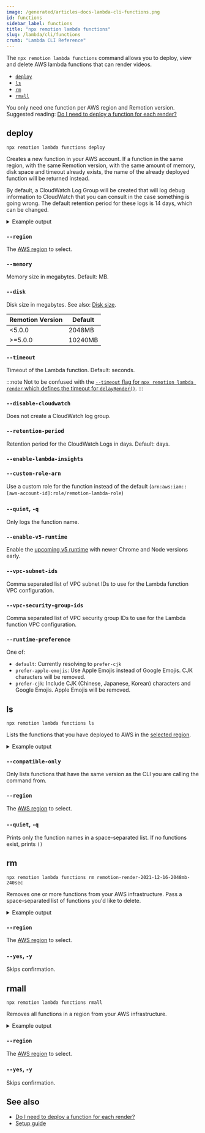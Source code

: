 ```yaml
---
image: /generated/articles-docs-lambda-cli-functions.png
id: functions
sidebar_label: functions
title: "npx remotion lambda functions"
slug: /lambda/cli/functions
crumb: "Lambda CLI Reference"
---
```



The `npx remotion lambda functions` command allows you to deploy, view and delete AWS lambda functions that can render videos.

- [`deploy`](#deploy)
- [`ls`](#ls)
- [`rm`](#rm)
- [`rmall`](#rmall)

You only need one function per AWS region and Remotion version. Suggested reading: [Do I need to deploy a function for each render?](/docs/lambda/faq#do-i-need-to-deploy-a-function-for-each-render)

## deploy

```
npx remotion lambda functions deploy
```

Creates a new function in your AWS account. If a function in the same region, with the same Remotion version, with the same amount of memory, disk space and timeout already exists, the name of the already deployed function will be returned instead.

By default, a CloudWatch Log Group will be created that will log debug information to CloudWatch that you can consult in the case something is going wrong. The default retention period for these logs is 14 days, which can be changed.

<details>
<summary>
Example output
</summary>
<pre>
Region = eu-central-1,
Memory = 2048MB,
Disk = 2048MB,
Timeout = 120sec,
Version = 2021-12-17,
CloudWatch Enabled = true,
CloudWatch Retention Period = 14 days
VPC Subnet IDs = subnet-0f6a0f6a0f6a0f6a0, subnet-0f6a0f6a0f6a0f6a1
VPC Security Group IDs = sg-0f6a0f6a0f6a0f6a0, sg-0f6a0f6a0f6a0f6a1
<br/>
Deployed as remotion-render-2021-12-17-2048mb-120sec
<br/>

</pre>
</details>

### `--region`

The [AWS region](/docs/lambda/region-selection) to select.

### `--memory`

Memory size in megabytes. Default: <DefaultMemorySize /> MB.

### `--disk`

Disk size in megabytes. See also: [Disk size](/docs/lambda/disk-size).

| Remotion Version | Default       |
|------------------|---------------|
| &lt;5.0.0        | 2048MB        |
| &gt;=5.0.0       | 10240MB       |

### `--timeout`

Timeout of the Lambda function. Default: <DefaultTimeout /> seconds.

:::note
Not to be confused with the [`--timeout` flag for `npx remotion lambda render` which defines the timeout for `delayRender()`](/docs/cli/render#--timeout).
:::

### `--disable-cloudwatch`

Does not create a CloudWatch log group.

### `--retention-period`

Retention period for the CloudWatch Logs in days. Default: <DefaultLogRetention /> days.

### `--enable-lambda-insights`<AvailableFrom v="4.0.61" />

<Options id="enable-lambda-insights" />

### `--custom-role-arn`

Use a custom role for the function instead of the default (`arn:aws:iam::[aws-account-id]:role/remotion-lambda-role`)

### `--quiet`, `-q`

Only logs the function name.

### `--enable-v5-runtime`<AvailableFrom v="4.0.148" />

Enable the [upcoming v5 runtime](/docs/lambda/runtime#runtime-changes-in-remotion-50) with newer Chrome and Node versions early.

### `--vpc-subnet-ids`<AvailableFrom v="4.0.160" />

Comma separated list of VPC subnet IDs to use for the Lambda function VPC configuration.

### `--vpc-security-group-ids`<AvailableFrom v="4.0.160" />

Comma separated list of VPC security group IDs to use for the Lambda function VPC configuration.

### `--runtime-preference`<AvailableFrom v="4.0.205" />

One of:

- `default`: Currently resolving to `prefer-cjk`
- `prefer-apple-emojis`: Use Apple Emojis instead of Google Emojis. CJK characters will be removed.
- `prefer-cjk`: Include CJK (Chinese, Japanese, Korean) characters and Google Emojis. Apple Emojis will be removed.

## ls

```
npx remotion lambda functions ls
```

Lists the functions that you have deployed to AWS in the [selected region](/docs/lambda/region-selection).

<details>
<summary>
Example output
</summary>
<pre>
6 functions in the eu-central-1 region<br/>
Name                                              Version        Memory (MB)    Timeout (sec)  <br/>
remotion-render-2021-12-16-2048mb-240sec          2021-12-16     2048           240          <br/>
remotion-render-2021-12-17-2048mb-120sec          2021-12-17     2048           120          <br/>
remotion-render-2021-12-15-2048mb-240sec          2021-12-15     2048           240
<br/>

</pre>
</details>

### `--compatible-only`<AvailableFrom v="4.0.164" />

Only lists functions that have the same version as the CLI you are calling the command from.

### `--region`

The [AWS region](/docs/lambda/region-selection) to select.

### `--quiet`, `-q`

Prints only the function names in a space-separated list. If no functions exist, prints `()`

## rm

```
npx remotion lambda functions rm remotion-render-2021-12-16-2048mb-240sec
```

Removes one or more functions from your AWS infrastructure. Pass a space-separated list of functions you'd like to delete.

<details>
<summary>
Example output
</summary>
<pre>
<br/>
Function name:   remotion-render-2021-12-16-2048mb-240sec<br/>
Memory:          2048MB<br/>
Timeout:         120sec<br/>
Version:         2021-12-16<br/>
Delete? (Y/n):  Y<br/>
Deleted!
<br/>

</pre>
</details>

### `--region`

The [AWS region](/docs/lambda/region-selection) to select.

### `--yes`, `-y`

Skips confirmation.

## rmall

```
npx remotion lambda functions rmall
```

Removes all functions in a region from your AWS infrastructure.

<details>
<summary>
Example output
</summary>
<pre>
<br/>
Function name:   remotion-render-2021-12-16-2048mb-240sec<br/>
Memory:          2048MB<br/>
Timeout:         120sec<br/>
Version:         2021-12-16<br/>
Delete? (Y/n):  Y<br/>
Deleted!
<br/>
Function name:   remotion-render-2021-12-18-2048mb-240sec<br/>
Memory:          2048MB<br/>
Timeout:         120sec<br/>
Version:         2021-12-16<br/>
Delete? (Y/n):  Y<br/>
Deleted!
<br/>

</pre>
</details>

### `--region`

The [AWS region](/docs/lambda/region-selection) to select.

### `--yes`, `-y`

Skips confirmation.

## See also

- [Do I need to deploy a function for each render?](/docs/lambda/faq#do-i-need-to-deploy-a-function-for-each-render)
- [Setup guide](/docs/lambda/setup)
